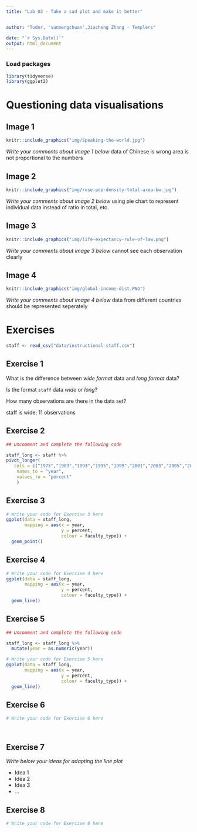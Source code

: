 ```yaml
---
title: "Lab 03 - Take a sad plot and make it better"


author: "Tudor, 'sunmengchuan',Jiacheng Zhang - Templers"

date: "`r Sys.Date()`"
output: html_document
---
```


### Load packages

```r
library(tidyverse)
library(ggplot2)
```


# Questioning data visualisations

## Image 1

```r
knitr::include_graphics("img/Speaking-the-world.jpg")
```

_Write your comments about image 1 below_
data of Chinese is wrong
area is not proportional to the numbers



## Image 2

```r
knitr::include_graphics("img/rose-pop-density-total-area-bw.jpg")
```

_Write your comments about image 2 below_
using pie chart to represent individual data instead of ratio in total, etc.



## Image 3

```r
knitr::include_graphics("img/life-expectancy-rule-of-law.png")
```

_Write your comments about image 3 below_
cannot see each observation clearly



## Image 4

```r
knitr::include_graphics("img/global-income-dist.PNG")
```

_Write your comments about image 4 below_
data from different countries should be represented seperately




# Exercises

```r
staff <- read_csv("data/instructional-staff.csv")
```


## Exercise 1

What is the difference between *wide format* data and *long format* data?


Is the format `staff` data *wide* or *long*?


How many observations are there in the data set?

staff is wide; 11 observations


## Exercise 2

```r
## Uncomment and complete the following code

staff_long <- staff %>%
pivot_longer(
   cols = c("1975","1989","1993","1995","1999","2001","2003","2005","2007","2009","2011"),
    names_to = "year",
    values_to = "percent"
    )

```


## Exercise 3

```r
# Write your code for Exercise 3 here
ggplot(data = staff_long,
       mapping = aes(x = year, 
                     y = percent, 
                     colour = faculty_type)) +
  geom_point()


```

## Exercise 4

```r
# Write your code for Exercise 4 here
ggplot(data = staff_long,
       mapping = aes(x = year, 
                     y = percent, 
                     colour = faculty_type)) +
  geom_line()


```

## Exercise 5

```r
## Uncomment and complete the following code

staff_long <- staff_long %>%
  mutate(year = as.numeric(year))
```


```r
# Write your code for Exercise 5 here
ggplot(data = staff_long,
       mapping = aes(x = year, 
                     y = percent, 
                     colour = faculty_type)) +
  geom_line()


```

## Exercise 6

```r
# Write your code for Exercise 6 here




```

## Exercise 7

_Write below your ideas for adapting the line plot_

* Idea 1
* Idea 2
* Idea 3
* ...


## Exercise 8

```r
# Write your code for Exercise 8 here



```


